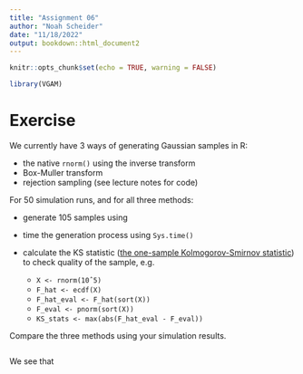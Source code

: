 ```yaml
---
title: "Assignment 06"
author: "Noah Scheider"
date: "11/18/2022"
output: bookdown::html_document2
---
```


```r
knitr::opts_chunk$set(echo = TRUE, warning = FALSE)
```

```r
library(VGAM)
```

# Exercise

We currently have $3$ ways of generating Gaussian samples in R:

* the native `rnorm()` using the inverse transform 
* Box-Muller transform
* rejection sampling (see lecture notes for code)

For $50$ simulation runs, and for all three methods:

* generate 105 samples using
* time the generation process using `Sys.time()`
* calculate the KS statistic ([the one-sample Kolmogorov-Smirnov statistic](https://en.wikipedia.org/wiki/Kolmogorov%E2%80%93Smirnov_test)) to check quality of the sample, e.g.
  
  * `X <- rnorm(10ˆ5)`
  * `F_hat <- ecdf(X)`
  * `F_hat_eval <- F_hat(sort(X))`
  * `F_eval <- pnorm(sort(X))`
  * `KS_stats <- max(abs(F_hat_eval - F_eval))`

Compare the three methods using your simulation results.

```r

```

We see that

